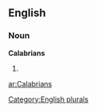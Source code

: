 ==English==

===Noun===
'''Calabrians'''

# {{plural of|[[Calabrian]]}}

[[Category:English plurals]]

[[ar:Calabrians]]